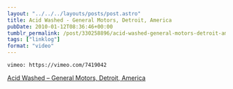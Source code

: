 ```yaml
---
layout: "../../../layouts/posts/post.astro"
title: Acid Washed - General Motors, Detroit, America
pubDate: 2010-01-12T08:36:46+00:00
tumblr_permalink: /post/330258896/acid-washed-general-motors-detroit-america
tags: ["linklog"]
format: "video"
---
```


`vimeo: https://vimeo.com/7419042`

[Acid Washed &#8211; General Motors, Detroit, America][1]

[1]: https://vimeo.com/7419042
